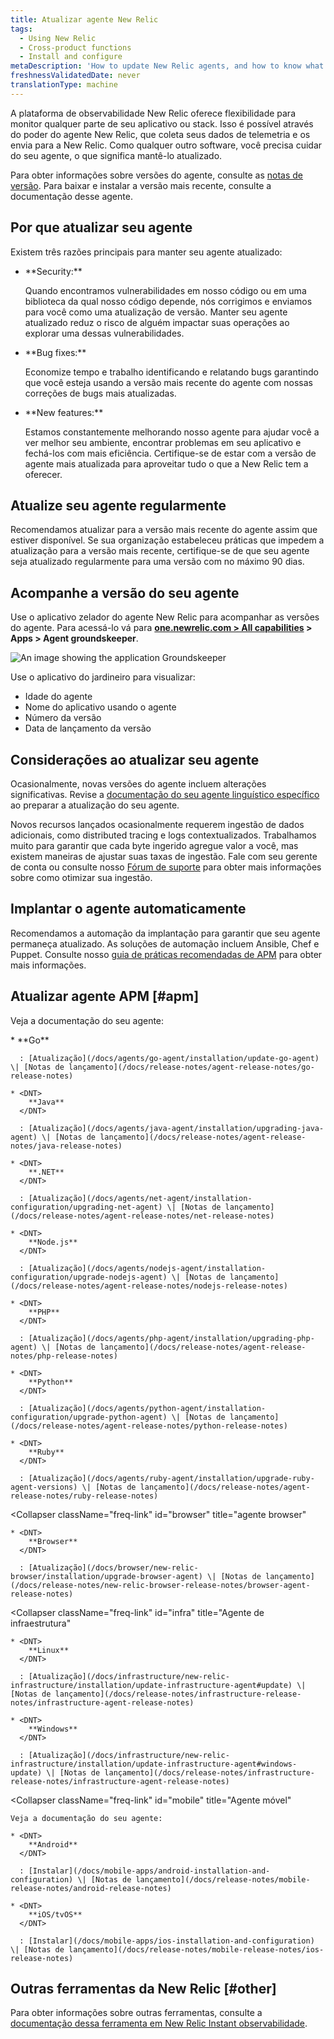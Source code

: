 ```yaml
---
title: Atualizar agente New Relic
tags:
  - Using New Relic
  - Cross-product functions
  - Install and configure
metaDescription: 'How to update New Relic agents, and how to know what version of agent you have.'
freshnessValidatedDate: never
translationType: machine
---
```


A plataforma de observabilidade New Relic oferece flexibilidade para monitor qualquer parte de seu aplicativo ou stack. Isso é possível através do poder do agente New Relic, que coleta seus dados de telemetria e os envia para a New Relic. Como qualquer outro software, você precisa cuidar do seu agente, o que significa mantê-lo atualizado.

Para obter informações sobre versões do agente, consulte as [notas de versão](/docs/release-notes). Para baixar e instalar a versão mais recente, consulte a documentação desse agente.

## Por que atualizar seu agente

Existem três razões principais para manter seu agente atualizado:

* <DNT>
    **Security:**
  </DNT>

  Quando encontramos vulnerabilidades em nosso código ou em uma biblioteca da qual nosso código depende, nós corrigimos e enviamos para você como uma atualização de versão. Manter seu agente atualizado reduz o risco de alguém impactar suas operações ao explorar uma dessas vulnerabilidades.

* <DNT>
    **Bug fixes:**
  </DNT>

  Economize tempo e trabalho identificando e relatando bugs garantindo que você esteja usando a versão mais recente do agente com nossas correções de bugs mais atualizadas.

* <DNT>
    **New features:**
  </DNT>

  Estamos constantemente melhorando nosso agente para ajudar você a ver melhor seu ambiente, encontrar problemas em seu aplicativo e fechá-los com mais eficiência. Certifique-se de estar com a versão de agente mais atualizada para aproveitar tudo o que a New Relic tem a oferecer.

## Atualize seu agente regularmente

Recomendamos atualizar para a versão mais recente do agente assim que estiver disponível. Se sua organização estabeleceu práticas que impedem a atualização para a versão mais recente, certifique-se de que seu agente seja atualizado regularmente para uma versão com no máximo 90 dias.

## Acompanhe a versão do seu agente

Use o aplicativo zelador do agente New Relic para acompanhar as versões do agente. Para acessá-lo vá para <DNT>**[one.newrelic.com > All capabilities](https://one.newrelic.com/all-capabilities) > Apps > Agent groundskeeper**</DNT>.

<img
  title="Groundskeeper"
  alt="An image showing the application Groundskeeper"
  src="/images/apm_screenshot-full_groundskeeper-app.webp"
/>

Use o aplicativo do jardineiro para visualizar:

* Idade do agente
* Nome do aplicativo usando o agente
* Número da versão
* Data de lançamento da versão

## Considerações ao atualizar seu agente

Ocasionalmente, novas versões do agente incluem alterações significativas. Revise a [documentação do seu agente linguístico específico](/docs/new-relic-solutions/new-relic-one/install-configure/compatibility-requirements-new-relic-agents-products/) ao preparar a atualização do seu agente.

Novos recursos lançados ocasionalmente requerem ingestão de dados adicionais, como distributed tracing e logs contextualizados. Trabalhamos muito para garantir que cada byte ingerido agregue valor a você, mas existem maneiras de ajustar suas taxas de ingestão. Fale com seu gerente de conta ou consulte nosso [Fórum de suporte](https://discuss.newrelic.com) para obter mais informações sobre como otimizar sua ingestão.

## Implantar o agente automaticamente

Recomendamos a automação da implantação para garantir que seu agente permaneça atualizado. As soluções de automação incluem Ansible, Chef e Puppet. Consulte nosso [guia de práticas recomendadas de APM](/docs/new-relic-solutions/best-practices-guides/full-stack-observability/apm-best-practices-guide/#agents-current) para obter mais informações.

## Atualizar agente APM [#apm]

Veja a documentação do seu agente:

<CollapserGroup>
  <Collapser
    className="freq-link"
    id="apm"
    title="Agentes APM"
  >
    * <DNT>
        **Go**
      </DNT>

      : [Atualização](/docs/agents/go-agent/installation/update-go-agent) \| [Notas de lançamento](/docs/release-notes/agent-release-notes/go-release-notes)

    * <DNT>
        **Java**
      </DNT>

      : [Atualização](/docs/agents/java-agent/installation/upgrading-java-agent) \| [Notas de lançamento](/docs/release-notes/agent-release-notes/java-release-notes)

    * <DNT>
        **.NET**
      </DNT>

      : [Atualização](/docs/agents/net-agent/installation-configuration/upgrading-net-agent) \| [Notas de lançamento](/docs/release-notes/agent-release-notes/net-release-notes)

    * <DNT>
        **Node.js**
      </DNT>

      : [Atualização](/docs/agents/nodejs-agent/installation-configuration/upgrade-nodejs-agent) \| [Notas de lançamento](/docs/release-notes/agent-release-notes/nodejs-release-notes)

    * <DNT>
        **PHP**
      </DNT>

      : [Atualização](/docs/agents/php-agent/installation/upgrading-php-agent) \| [Notas de lançamento](/docs/release-notes/agent-release-notes/php-release-notes)

    * <DNT>
        **Python**
      </DNT>

      : [Atualização](/docs/agents/python-agent/installation-configuration/upgrade-python-agent) \| [Notas de lançamento](/docs/release-notes/agent-release-notes/python-release-notes)

    * <DNT>
        **Ruby**
      </DNT>

      : [Atualização](/docs/agents/ruby-agent/installation/upgrade-ruby-agent-versions) \| [Notas de lançamento](/docs/release-notes/agent-release-notes/ruby-release-notes)
  </Collapser>

  <Collapser
    className="freq-link"
    id="browser"
    title="agente browser"
  >
    * <DNT>
        **Browser**
      </DNT>

      : [Atualização](/docs/browser/new-relic-browser/installation/upgrade-browser-agent) \| [Notas de lançamento](/docs/release-notes/new-relic-browser-release-notes/browser-agent-release-notes)
  </Collapser>

  <Collapser
    className="freq-link"
    id="infra"
    title="Agente de infraestrutura"
  >
    * <DNT>
        **Linux**
      </DNT>

      : [Atualização](/docs/infrastructure/new-relic-infrastructure/installation/update-infrastructure-agent#update) \| [Notas de lançamento](/docs/release-notes/infrastructure-release-notes/infrastructure-agent-release-notes)

    * <DNT>
        **Windows**
      </DNT>

      : [Atualização](/docs/infrastructure/new-relic-infrastructure/installation/update-infrastructure-agent#windows-update) \| [Notas de lançamento](/docs/release-notes/infrastructure-release-notes/infrastructure-agent-release-notes)
  </Collapser>

  <Collapser
    className="freq-link"
    id="mobile"
    title="Agente móvel"
  >
    Veja a documentação do seu agente:

    * <DNT>
        **Android**
      </DNT>

      : [Instalar](/docs/mobile-apps/android-installation-and-configuration) \| [Notas de lançamento](/docs/release-notes/mobile-release-notes/android-release-notes)

    * <DNT>
        **iOS/tvOS**
      </DNT>

      : [Instalar](/docs/mobile-apps/ios-installation-and-configuration) \| [Notas de lançamento](/docs/release-notes/mobile-release-notes/ios-release-notes)
  </Collapser>
</CollapserGroup>

## Outras ferramentas da New Relic [#other]

Para obter informações sobre outras ferramentas, consulte a [documentação dessa ferramenta em New Relic Instant observabilidade](https://newrelic.com/instant-observability/).
